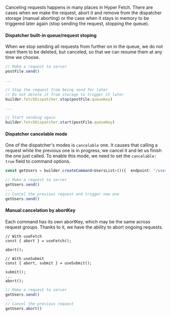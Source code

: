 
Canceling requests happens in many places in Hyper Fetch. There are cases when we make the request, abort it and remove
from the dispatcher storage (manual aborting) or the case when it stays in memory to be triggered later again (stop
sending the request, stopping the queue).

#### Dispatcher built-in queue/request stoping

When we stop sending all requests from further on in the queue, we do not want them to be deleted, but canceled, so that
we can resume them at any time we choose.

```ts
// Make a request to server
postFile.send()

...

// Stop the request from being send for later
// Do not delete it from storage to trigger it later
builder.fetchDispatcher.stop(postFile.queueKey)

...

// Start sending again
builder.fetchDispatcher.start(postFile.queueKey)
```

#### Dispatcher cancelable mode

One of the dispatcher's modes is `cancelable` one. It causes that calling a request while the previous one is in
progress, we cancel it and let us finish the one just called. To enable this mode, we need to set the `cancelable: true`
field to command options.

```ts
const getUsers = builder.createCommand<UsersList>()({  endpoint: "/users", cancelable: true });

// Make a request to server
getUsers.send()
...
// Cancel the previous request and trigger new one
getUsers.send()
```

#### Manual cancelation by abortKey

Each command has its own abortKey, which may be the same across request groups. Thanks to it, we have the ability to
abort ongoing requests.

<Tabs>
  <TabItem value="React" label="React" default>

```tsx
// With useFetch
const { abort } = useFetch();

abort();

// With useSubmit
const { abort, submit } = useSubmit();

submit();
...
abort();
```

  </TabItem>
  <TabItem value="Typescript" label="Typescript" default>

```ts
// Make a request to server
getUsers.send()
...
// Cancel the previous request
getUsers.abort()
```

  </TabItem>
</Tabs>
